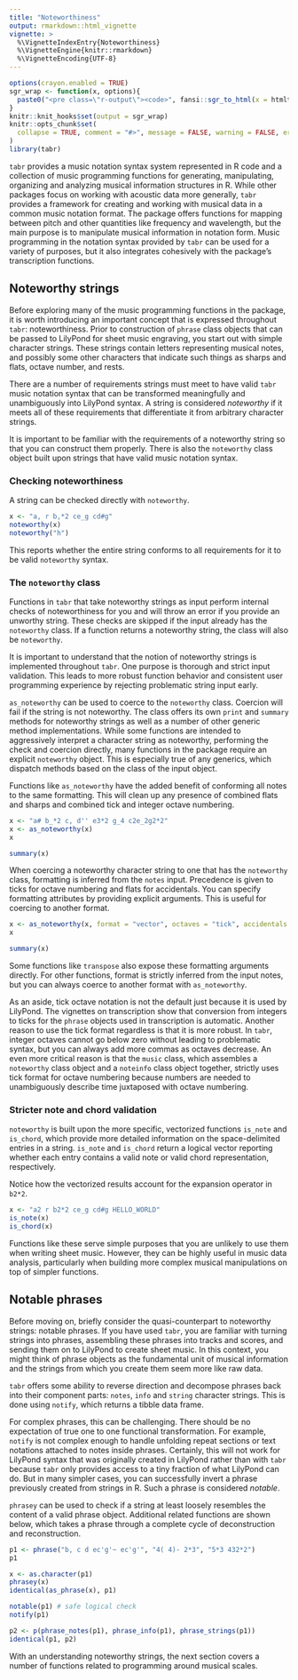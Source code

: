 ```yaml
---
title: "Noteworthiness"
output: rmarkdown::html_vignette
vignette: >
  %\VignetteIndexEntry{Noteworthiness}
  %\VignetteEngine{knitr::rmarkdown}
  %\VignetteEncoding{UTF-8}
---
```


```r
options(crayon.enabled = TRUE)
sgr_wrap <- function(x, options){
  paste0("<pre class=\"r-output\"><code>", fansi::sgr_to_html(x = htmltools::htmlEscape(x)), "</code></pre>")
}
knitr::knit_hooks$set(output = sgr_wrap)
knitr::opts_chunk$set(
  collapse = TRUE, comment = "#>", message = FALSE, warning = FALSE, error = FALSE, tidy = FALSE, out.width = "100%"
)
library(tabr)
```

`tabr` provides a music notation syntax system represented in R code and a collection of music programming functions for generating, manipulating, organizing and analyzing musical information structures in R. While other packages focus on working with acoustic data more generally, `tabr` provides a framework for creating and working with musical data in a common music notation format. The package offers functions for mapping between pitch and other quantities like frequency and wavelength, but the main purpose is to manipulate musical information in notation form. Music programming in the notation syntax provided by `tabr` can be used for a variety of purposes, but it also integrates cohesively with the package's transcription functions.

## Noteworthy strings

Before exploring many of the music programming functions in the package, it is worth introducing an important concept that is expressed throughout `tabr`: noteworthiness. Prior to construction of `phrase` class objects that can be passed to LilyPond for sheet music engraving, you start out with simple character strings. These strings contain letters representing musical notes, and possibly some other characters that indicate such things as sharps and flats, octave number, and rests.

There are a number of requirements strings must meet to have valid `tabr` music notation syntax that can be transformed meaningfully and unambiguously into LilyPond syntax. A string is considered *noteworthy* if it meets all of these requirements that differentiate it from arbitrary character strings.

It is important to be familiar with the requirements of a noteworthy string so that you can construct them properly. There is also the `noteworthy` class object built upon strings that have valid music notation syntax.

### Checking noteworthiness

A string can be checked directly with `noteworthy`.

```r
x <- "a, r b,*2 ce_g cd#g"
noteworthy(x)
noteworthy("h")
```

This reports whether the entire string conforms to all requirements for it to be valid `noteworthy` syntax. 

### The `noteworthy` class

Functions in `tabr` that take noteworthy strings as input perform internal checks of noteworthiness for you and will throw an error if you provide an unworthy string. These checks are skipped if the input already has the `noteworthy` class. If a function returns a noteworthy string, the class will also be `noteworthy`.

It is important to understand that the notion of noteworthy strings is implemented throughout `tabr`. One purpose is thorough and strict input validation. This leads to more robust function behavior and consistent user programming experience by rejecting problematic string input early.

`as_noteworthy` can be used to coerce to the `noteworthy` class. Coercion will fail if the string is not noteworthy. The class offers its own `print` and `summary` methods for noteworthy strings as well as a number of other generic method implementations. While some functions are intended to aggressively interpret a character string as noteworthy, performing the check and coercion directly, many functions in the package require an explicit `noteworthy` object. This is especially true of any generics, which dispatch methods based on the class of the input object.

Functions like `as_noteworthy` have the added benefit of conforming all notes to the same formatting. This will clean up any presence of combined flats and sharps and combined tick and integer octave numbering.

```r
x <- "a# b_*2 c, d'' e3*2 g_4 c2e_2g2*2"
x <- as_noteworthy(x)
x

summary(x)
```

When coercing a noteworthy character string to one that has the `noteworthy` class, formatting is inferred from the `notes` input. Precedence is given to ticks for octave numbering and flats for accidentals. You can specify formatting attributes by providing explicit arguments. This is useful for coercing to another format.

```r
x <- as_noteworthy(x, format = "vector", octaves = "tick", accidentals = "flat")
x

summary(x)
```

Some functions like `transpose` also expose these formatting arguments directly. For other functions, format is strictly inferred from the input notes, but you can always coerce to another format with `as_noteworthy`.

As an aside, tick octave notation is not the default just because it is used by LilyPond. The vignettes on transcription show that conversion from integers to ticks for the `phrase` objects used in transcription is automatic. Another reason to use the tick format regardless is that it is more robust. In `tabr`, integer octaves cannot go below zero without leading to problematic syntax, but you can always add more commas as octaves decrease. An even more critical reason is that the `music` class, which assembles a `noteworthy` class object and a `noteinfo` class object together, strictly uses tick format for octave numbering because numbers are needed to unambiguously describe time juxtaposed with octave numbering.

### Stricter note and chord validation

`noteworthy` is built upon the more specific, vectorized functions `is_note` and `is_chord`, which provide more detailed information on the space-delimited entries in a string. `is_note` and `is_chord` return a logical vector reporting whether each entry contains a valid note or valid chord representation, respectively.

Notice how the vectorized results account for the expansion operator in `b2*2`.

```r
x <- "a2 r b2*2 ce_g cd#g HELLO_WORLD"
is_note(x)
is_chord(x)
```

Functions like these serve simple purposes that you are unlikely to use them when writing sheet music. However, they can be highly useful in music data analysis, particularly when building more complex musical manipulations on top of simpler functions.

## Notable phrases

Before moving on, briefly consider the quasi-counterpart to noteworthy strings: notable phrases. If you have used `tabr`, you are familiar with turning strings into phrases, assembling these phrases into tracks and scores, and sending them on to LilyPond to create sheet music. In this context, you might think of phrase objects as the fundamental unit of musical information and the strings from which you create them seem more like raw data.

`tabr` offers some ability to reverse direction and decompose phrases back into their component parts: `notes`, `info` and `string` character strings. This is done using `notify`, which returns a tibble data frame.

For complex phrases, this can be challenging. There should be no expectation of true one to one functional transformation. For example, `notify` is not complex enough to handle unfolding repeat sections or text notations attached to notes inside phrases. Certainly, this will not work for LilyPond syntax that was originally created in LilyPond rather than with `tabr` because `tabr` only provides access to a tiny fraction of what LilyPond can do. But in many simpler cases, you can successfully invert a phrase previously created from strings in R. Such a phrase is considered *notable*.

`phrasey` can be used to check if a string at least loosely resembles the content of a valid phrase object. Additional related functions are shown below, which takes a phrase through a complete cycle of deconstruction and reconstruction.

```r
p1 <- phrase("b, c d ec'g'~ ec'g'", "4( 4)- 2*3", "5*3 432*2")
p1

x <- as.character(p1)
phrasey(x)
identical(as_phrase(x), p1)

notable(p1) # safe logical check
notify(p1)

p2 <- p(phrase_notes(p1), phrase_info(p1), phrase_strings(p1))
identical(p1, p2)
```

With an understanding noteworthy strings, the next section covers a number of functions related to programming around musical scales.
